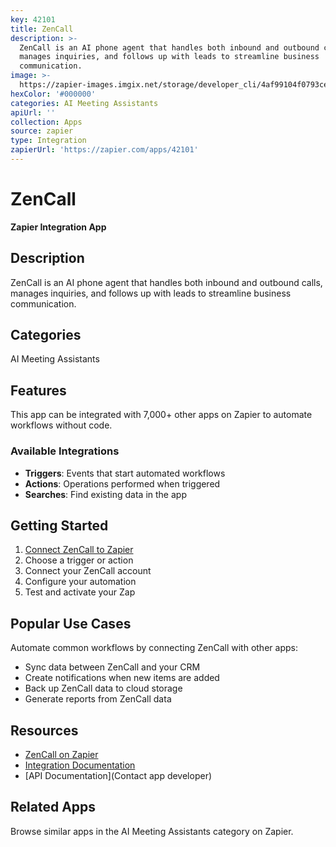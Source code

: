 ```yaml
---
key: 42101
title: ZenCall
description: >-
  ZenCall is an AI phone agent that handles both inbound and outbound calls,
  manages inquiries, and follows up with leads to streamline business
  communication.
image: >-
  https://zapier-images.imgix.net/storage/developer_cli/4af99104f0793ce11d95b4f45c02a66c.png?auto=format%2Ccompress&ixlib=python-3.0.0&q=50
hexColor: '#000000'
categories: AI Meeting Assistants
apiUrl: ''
collection: Apps
source: zapier
type: Integration
zapierUrl: 'https://zapier.com/apps/42101'
---
```

# ZenCall

**Zapier Integration App**

## Description

ZenCall is an AI phone agent that handles both inbound and outbound calls, manages inquiries, and follows up with leads to streamline business communication.

## Categories

AI Meeting Assistants

## Features

This app can be integrated with 7,000+ other apps on Zapier to automate workflows without code.

### Available Integrations

- **Triggers**: Events that start automated workflows
- **Actions**: Operations performed when triggered
- **Searches**: Find existing data in the app

## Getting Started

1. [Connect ZenCall to Zapier](https://zapier.com/apps/42101)
2. Choose a trigger or action
3. Connect your ZenCall account
4. Configure your automation
5. Test and activate your Zap

## Popular Use Cases

Automate common workflows by connecting ZenCall with other apps:

- Sync data between ZenCall and your CRM
- Create notifications when new items are added
- Back up ZenCall data to cloud storage
- Generate reports from ZenCall data

## Resources

- [ZenCall on Zapier](https://zapier.com/apps/42101)
- [Integration Documentation](https://zapier.com/apps/42101/integrations)
- [API Documentation](Contact app developer)

## Related Apps

Browse similar apps in the AI Meeting Assistants category on Zapier.
